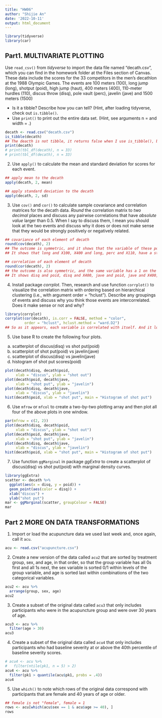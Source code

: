 ```yaml
---
title: "HW06"
author: "Shijie An"
date: '2022-10-11'
output: html_document
---
```


```r
library(tidyverse)
library(car)

```

## Part1. MULTIVARIATE PLOTTING
Use `read_csv()` from *tidyverse* to import the data file named “decath.csv”, which you
can find in the homework folder at the Files section of Canvas. These data include the
scores for the 33 competitors in the men’s decathlon at the 1988 Olympic Games. The
events are 100 meters (100), long jump (long), shotput (poid), high jump (haut), 400
meters (400), 110-meter hurdles (110), discus throw (disq), pole vault (perc), javelin
(jave) and 1500 meters (1500)

* Is it a tibble? Describe how you can tell? (Hint, after loading tidyverse, check
out `is.tibble()`.
* Use `print()` to print out the entire data set. (Hint, see arguments n = and
width = .)
```r
decath <- read.csv("decath.csv")
is_tibble(decath)
## The deacth is not tibble, it returns false when I use is_tibble(), because decath is a data frame. 
print(decath)
# print(tbl_df(decath), n = 33)
# print(tbl_df(decath), n = 33)
```


2. Use `apply()` to calculate the mean and standard deviation for scores for each event.
```r
## apply mean to the decath
apply(decath, 2, mean)

## apply standard deviation to the decath
apply(decath, 2, sd)
```


3. Use `cov()` and `cor()` to calculate sample covariance and correlation matrices for the
decath data. *Round* the correlation matrix to *two decimal* places and discuss any
pairwise correlations that have *absolute value* larger than 0.5. When I say to discuss
them, I mean you should look at the two events and discuss why it does or does not
make sense that they would be strongly positively or negatively related.
```r
## covariance of each element of decath
round(cov(decath), 2)
## The outcome is symmetric, and it shows that the variable of these positive numbers show the same holds for the lesser values, which the variables tend to show similar behavior. If the variables tend to show opposite behavior, there's the negative number. 
## It shows that long and X100, X400 and long, perc and X110, have a strong negative covariances. And X400 and X10, X110 and X100, X110 and X400, disq and poid, jave and poid, X1500 and X400 have a strong positive covariance. 

## correlation of each element of decath
round(cor(decath), 2)
## the outcome is also symmetric, and the same variable has a 1 on the line. The positive numbers of correlation shows that when plotting these variables, there will be a slope toward upper right; and if it's a negative number, there will be a slope toward lower right. 
## It shows disq and poid, disq and X400, jave and poid, jave and X400, jave and disq, X1500 and X100, X1500 and poid, X1500 and X400, X1500 and X110, X1500 and disq, X1500 and jave have a positive correlation. And X1500 and long has a negative correlation. 
```

4. Install package *corrplot*. Then, research and use function `corrplot()` to visualize the
correlation matrix with ordering based on hierarchical clustering (i.e., with argument
order = "hclust"). Describe any groupings of events and discuss why you think those
events are intercorrelated. Does it make sense or not and why?
```r
library(corrplot)
corrplot(cor(decath), is.corr = FALSE, method = "color", 
         order = "hclust", hclust.method = "ward.D2")
## So as it appears, each variable is correlated with itself. And it looks like X100 is related to X110, X400, X400 is related to X1500, poid is related to jave, disq is related to poid. The reason why I think this is because it has a darker color, which by all means they tends to close to 1, which describes that they are related.
```

5. Use base R to create the following four plots.
  (a) scatterplot of discus(disq) vs shot put(poid)
  (b) scatterplot of shot put(poid) vs javelin(jave)
  (c) scatterplot of discus(disq) vs javelin(jave)
  (d) histogram of shot put scores(poid)
```r
plot(decath$disq, decath$poid, 
     xlab = "discus", ylab = "shot out")
plot(decath$poid, decath$jave, 
     xlab = "shot put", ylab = "javelin")
plot(decath$disq, decath$jave, 
     xlab = "discus", ylab = "javelin")
hist(decath$poid, xlab = "shot put", main = "Histogram of shot put")
``` 

6. Use `mfrow` or `mfcol` to create a two-by-two plotting array and then plot all four of the
above plots in one window.
```r
par(mfrow = c(2, 2))
plot(decath$disq, decath$poid, 
     xlab = "discus", ylab = "shot out")
plot(decath$poid, decath$jave, 
     xlab = "shot put", ylab = "javelin")
plot(decath$disq, decath$jave, 
     xlab = "discus", ylab = "javelin")
hist(decath$poid, xlab = "shot put", main = "Histogram of shot put")
```

7. Use function `ggMarginal` in package *ggExtra* to create a scatterplot of discus(disq) vs shot
put(poid) with marginal density curves.
```r
library(ggExtra)
scatter <- decath %>% 
  ggplot(aes(x = disq, y = poid)) + 
  geom_point(aes(color = disq)) + 
  xlab("discus") + 
  ylab("shot put") 
mar <- ggMarginal(scatter, groupColour = FALSE)
mar
```

## Part 2 MORE ON DATA TRANSFORMATIONS
1. Import or load the acupuncture data we used last week and, once again, call it `acu`.
```r
acu <- read.csv("acupuncture.csv")
```

2. Create a new version of the data called `acu2` that are sorted by treatment group, sex,
and age, in that order, so that the group variable has all 0s first and all 1s next, the sex
variable is sorted 0/1 within levels of the group variable, and age is sorted last within
combinations of the two categorical variables.
```r
acu2 <- acu %>% 
  arrange(group, sex, age)
acu2
```

3. Create a subset of the original data called `acu3` that only includes participants who
were in the acupuncture group and were over 30 years of age.
```r
acu3 <- acu %>% 
  filter(age > 30)
acu3
```

4. Create a subset of the original data called `acu4` that only includes participants who
had baseline severity at or above the 40th percentile of baseline severity scores.
```r
# acu4 <- acu %>% 
#   filter(ntile(pk1, n = 5) > 2)
acu4 <- acu %>% 
  filter(pk1 > quantile(acu$pk1, probs = .4))
acu4
```

5. Use `which()` to note which rows of the original data correspond with participants that
are female and 40 years of age or older.
```r
## female is not "female", female = 1
rows <- acu[which(acu$sex == 1 & acu$age >= 40), ]
rows
```